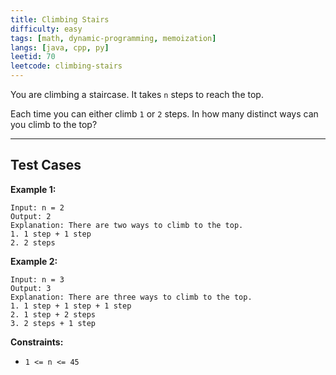```yaml
---
title: Climbing Stairs
difficulty: easy
tags: [math, dynamic-programming, memoization]
langs: [java, cpp, py]
leetid: 70
leetcode: climbing-stairs
---
```

You are climbing a staircase. It takes `n` steps to reach the top.

Each time you can either climb `1` or `2` steps. In how many distinct ways can you climb to the top?

 

---
## Test Cases
**Example 1:**

```
Input: n = 2
Output: 2
Explanation: There are two ways to climb to the top.
1. 1 step + 1 step
2. 2 steps
```
**Example 2:**

```
Input: n = 3
Output: 3
Explanation: There are three ways to climb to the top.
1. 1 step + 1 step + 1 step
2. 1 step + 2 steps
3. 2 steps + 1 step
```
 

**Constraints:**

	
* `1 <= n <= 45`
